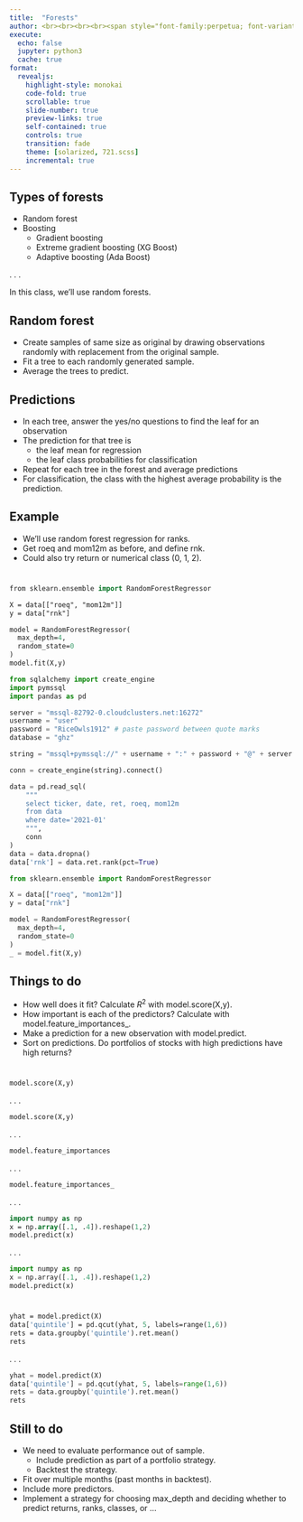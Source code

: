 ```yaml
---
title:  "Forests"
author: <br><br><br><br><span style="font-family:perpetua; font-variant:small-caps; color:#404040;">Kerry Back</span><br><br><img src="RiceBusiness-transparent-logo-sm.png"  height=80>
execute:
  echo: false
  jupyter: python3
  cache: true
format: 
  revealjs:
    highlight-style: monokai
    code-fold: true
    scrollable: true
    slide-number: true
    preview-links: true
    self-contained: true
    controls: true
    transition: fade
    theme: [solarized, 721.scss]
    incremental: true
---
```


## Types of forests

- Random forest
- Boosting
  - Gradient boosting
  - Extreme gradient boosting (XG Boost)
  - Adaptive boosting (Ada Boost)

. . .

In this class, we'll use random forests.

## Random forest

- Create samples of same size as original by drawing observations randomly with replacement from the original sample.
- Fit a tree to each randomly generated sample.
- Average the trees to predict.

## Predictions

- In each tree, answer the yes/no questions to find the leaf for an observation
- The prediction for that tree is
  - the leaf mean for regression
  - the leaf class probabilities for classification
- Repeat for each tree in the forest and average predictions
- For classification, the class with the highest average probability is the prediction.

## Example


- We'll use random forest regression for ranks.
- Get roeq and mom12m as before, and define rnk.
- Could also try return or numerical class (0, 1, 2).

#


```.p
from sklearn.ensemble import RandomForestRegressor

X = data[["roeq", "mom12m"]]
y = data["rnk"]

model = RandomForestRegressor(
  max_depth=4,
  random_state=0
)
model.fit(X,y)
```

```python
from sqlalchemy import create_engine
import pymssql
import pandas as pd

server = "mssql-82792-0.cloudclusters.net:16272"
username = "user"
password = "RiceOwls1912" # paste password between quote marks
database = "ghz"

string = "mssql+pymssql://" + username + ":" + password + "@" + server + "/" + database

conn = create_engine(string).connect()

data = pd.read_sql(
    """
    select ticker, date, ret, roeq, mom12m
    from data
    where date='2021-01'
    """, 
    conn
)
data = data.dropna()
data['rnk'] = data.ret.rank(pct=True)

from sklearn.ensemble import RandomForestRegressor

X = data[["roeq", "mom12m"]]
y = data["rnk"]

model = RandomForestRegressor(
  max_depth=4,
  random_state=0
)
_ = model.fit(X,y)
```

## Things to do

- How well does it fit?  Calculate $R^2$ with model.score(X,y).
- How important is each of the predictors?  Calculate with model.feature_importances_.
- Make a prediction for a new observation with model.predict.
- Sort on predictions.  Do portfolios of stocks with high predictions have high returns?

#

```p
model.score(X,y)
```

. . .

```python
model.score(X,y)
```

. . .

```p
model.feature_importances
```

. . .

```python
model.feature_importances_
```


. . .

```p
import numpy as np
x = np.array([.1, .4]).reshape(1,2)
model.predict(x)
```

. . .

```python
import numpy as np
x = np.array([.1, .4]).reshape(1,2)
model.predict(x)
```

#

```p
yhat = model.predict(X)
data['quintile'] = pd.qcut(yhat, 5, labels=range(1,6))
rets = data.groupby('quintile').ret.mean()
rets
```

. . .

```python
yhat = model.predict(X)
data['quintile'] = pd.qcut(yhat, 5, labels=range(1,6))
rets = data.groupby('quintile').ret.mean()
rets
```

## Still to do

- We need to evaluate performance out of sample.
  - Include prediction as part of a portfolio strategy.
  - Backtest the strategy.
- Fit over multiple months (past months in backtest).
- Include more predictors.
- Implement a strategy for choosing max_depth and deciding whether to predict returns, ranks, classes, or ...
